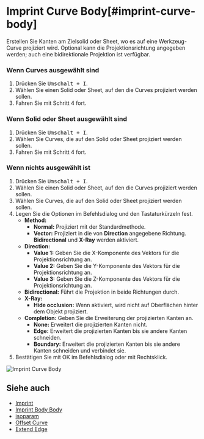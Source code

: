 
# Imprint Curve Body[#imprint-curve-body]

<Reference shortcut="Umschalt + I" command="Imprint Curve Body" button="" />

Erstellen Sie Kanten am Zielsolid oder Sheet, wo es auf eine Werkzeug-Curve projiziert wird. Optional kann die Projektionsrichtung angegeben werden; auch eine bidirektionale Projektion ist verfügbar.

### Wenn Curves ausgewählt sind

1. Drücken Sie <kbd>Umschalt + I</kbd>.
2. Wählen Sie einen Solid oder Sheet, auf den die Curves projiziert werden sollen.
3. Fahren Sie mit Schritt 4 fort.

### Wenn Solid oder Sheet ausgewählt sind

1. Drücken Sie <kbd>Umschalt + I</kbd>.
2. Wählen Sie Curves, die auf den Solid oder Sheet projiziert werden sollen.
3. Fahren Sie mit Schritt 4 fort.

### Wenn nichts ausgewählt ist

1. Drücken Sie <kbd>Umschalt + I</kbd>.
2. Wählen Sie einen Solid oder Sheet, auf den die Curves projiziert werden sollen.
3. Wählen Sie Curves, die auf den Solid oder Sheet projiziert werden sollen.
4. Legen Sie die Optionen im Befehlsdialog und den Tastaturkürzeln fest.
   - **Method:**
        - **Normal:** Projiziert mit der Standardmethode.
        - **Vector:** Projiziert in die von **Direction** angegebene Richtung. **Bidirectional** und **X-Ray** werden aktiviert.
   - **Direction:**
        - **Value 1:** Geben Sie die X-Komponente des Vektors für die Projektionsrichtung an.
        - **Value 2:** Geben Sie die Y-Komponente des Vektors für die Projektionsrichtung an.
        - **Value 3:** Geben Sie die Z-Komponente des Vektors für die Projektionsrichtung an.
   - **Bidirectional:** Führt die Projektion in beide Richtungen durch.
   - **X-Ray:** 
        - **Hide occlusion:** Wenn aktiviert, wird nicht auf Oberflächen hinter dem Objekt projiziert.
   - **Completion:** Geben Sie die Erweiterung der projizierten Kanten an.
        - **None:** Erweitert die projizierten Kanten nicht.
        - **Edge:** Erweitert die projizierten Kanten bis sie andere Kanten schneiden.
        - **Boundary:** Erweitert die projizierten Kanten bis sie andere Kanten schneiden und verbindet sie.
5. Bestätigen Sie mit OK im Befehlsdialog oder mit Rechtsklick.

![Imprint Curve Body](/img/imprint-curve-body.gif)

## Siehe auch
- [Imprint](./imprint)
- [Imprint Body Body](./imprint-body-body)
- [isoparam](./isoparam)
- [Offset Curve](./offset-curve)
- [Extend Edge](./extend-edge)
